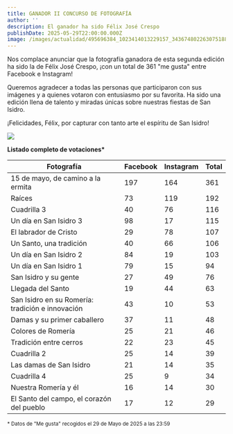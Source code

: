 ```yaml
---
title: GANADOR II CONCURSO DE FOTOGRAFÍA
author: ''
description: El ganador ha sido Félix José Crespo
publishDate: 2025-05-29T22:00:00.000Z
image: /images/actualidad/495696384_1023414013229157_3436748022630751883_n.webp
---
```


Nos complace anunciar que la fotografía ganadora de esta segunda edición ha sido la de Félix José Crespo, ¡con un total de 361 "me gusta" entre Facebook e Instagram!

Queremos agradecer a todas las personas que participaron con sus imágenes y a quienes votaron con entusiasmo por su favorita. Ha sido una edición llena de talento y miradas únicas sobre nuestras fiestas de San Isidro.

¡Felicidades, Félix, por capturar con tanto arte el espíritu de San Isidro!

![](/images/actualidad/499708556_1016616903908868_1351337645921547496_n.webp)

**Listado completo de votaciones\***

| Fotografía                                       | Facebook | Instagram | Total |
| ------------------------------------------------ | -------- | --------- | ----- |
| 15 de mayo, de camino a la ermita                | 197      | 164       | 361   |
| Raíces                                           | 73       | 119       | 192   |
| Cuadrilla 3                                      | 40       | 76        | 116   |
| Un día en San Isidro 3                           | 98       | 17        | 115   |
| El labrador de Cristo                            | 29       | 78        | 107   |
| Un Santo, una tradición                          | 40       | 66        | 106   |
| Un día en San Isidro 2                           | 84       | 19        | 103   |
| Un día en San Isidro 1                           | 79       | 15        | 94    |
| San Isidro y su gente                            | 27       | 49        | 76    |
| Llegada del Santo                                | 19       | 44        | 63    |
| San Isidro en su Romería: tradición e innovación | 43       | 10        | 53    |
| Damas y su primer caballero                      | 37       | 11        | 48    |
| Colores de Romería                               | 25       | 21        | 46    |
| Tradición entre cerros                           | 22       | 23        | 45    |
| Cuadrilla 2                                      | 25       | 14        | 39    |
| Las damas de San Isidro                          | 21       | 14        | 35    |
| Cuadrilla 4                                      | 25       | 9         | 34    |
| Nuestra Romería y él                             | 16       | 14        | 30    |
| El Santo del campo, el corazón del pueblo        | 17       | 12        | 29    |

<small>* Datos de "Me gusta" recogidos el 29 de Mayo de 2025 a las 23:59</small>
